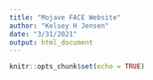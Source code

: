 ```yaml
---
title: "Mojave FACE Website"
author: "Kelsey H Jensen"
date: "3/31/2021"
output: html_document
---
```


```r
knitr::opts_chunk$set(echo = TRUE)
```


